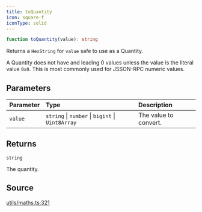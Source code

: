 ```yaml
---
title: toQuantity
icon: square-f
iconType: solid
---
```


```ts
function toQuantity(value): string
```

Returns a `HexString` for `value` safe to use as a Quantity.

A Quantity does not have and leading 0 values unless the value is the literal value `0x0`. This is most commonly used
for JSSON-RPC numeric values.

## Parameters

| Parameter | Type | Description |
| :------ | :------ | :------ |
| `value` | `string` \| `number` \| `bigint` \| `Uint8Array` | The value to convert. |

## Returns

`string`

The quantity.

## Source

[utils/maths.ts:321](https://github.com/dominant-strategies/quais.js/blob/82a01fd664a5dd9d16c4f113b8ff062d0fc6278d/src/utils/maths.ts#L321)
